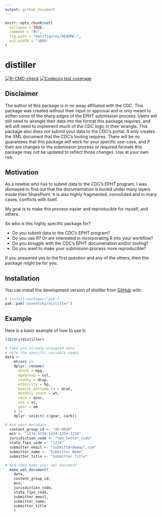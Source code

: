 ```yaml
---
output: github_document
---
```


<!-- README.md is generated from README.Rmd. Please edit that file -->

```r
knitr::opts_chunk$set(
  collapse = TRUE,
  comment = "#>",
  fig.path = "man/figures/README-",
  out.width = "100%"
)
```

# distiller

<!-- badges: start -->
[![R-CMD-check](https://github.com/asenetcky/distiller/actions/workflows/R-CMD-check.yaml/badge.svg)](https://github.com/asenetcky/distiller/actions/workflows/R-CMD-check.yaml)
[![Codecov test coverage](https://codecov.io/gh/asenetcky/distiller/graph/badge.svg)](https://app.codecov.io/gh/asenetcky/distiller)
<!-- badges: end -->

## Disclaimer
The author of this package is in no away affiliated with the CDC.
This package was created without their input or approval and is only meant
to soften some of the sharp edges of the EPHT submission process.  Users will
still need to wrangle their data into the format this package requires, and
will still need to implement much of the CDC logic in their wrangle.  This
package also does _not_ submit your data to the CDC's portal.  It _only_
creates the XML document that the CDC's tooling requires.  There will be _no_
guarantees that this package will work for your specific use-case, and if
their are changes to the submission process or required formats this package
may not be updated to reflect those changes.  Use at your own risk.


## Motivation
As a newbie who has to submit data to the CDC's EPHT program, I was
dismayed to find out that the documentation is buried under many layers 
inside their SharePoint.  It is also highly fragmented, convoluted and in many
cases, conflicts with itself.  

My goal is to make this process easier and reproducible for myself, and others.

So who is this highly specific package for?

  *  Do you submit data to the CDC's EPHT program?
  *  Do you use R? Or are interested in incorporating R into your workflow?
  *  Do you struggle with the CDC's EPHT documenation and/or tooling?
  *  Do you want to make your submission process more reproducible?
  
  If you answered yes to the first question and any of the others, 
  then this package might be for you.
  

## Installation

You can install the development version of distiller from [GitHub](https://github.com/) with:

``` r
# install.packages("pak")
pak::pak("asenetcky/distiller")
```

## Example

Here is a basic example of how to use it:

```r
library(distiller)

# Take you already-wrangled data
# note the specific variable names
data <-
    mtcars |>
    dplyr::rename(
      month = mpg,
      agegroup = cyl,
      county = disp,
      ethnicity = hp,
      health_outcome_id = drat,
      monthly_count = wt,
      race = qsec,
      sex = vs,
      year = am
    ) |>
    dplyr::select(-c(gear, carb))

# And your metadata
  content_group_id <- "AS-HOSP"
  mcn <- "1234-1234-1234-1234-1234"
  jurisdiction_code <- "two_letter_code"
  state_fips_code <- "1234"
  submitter_email <- "submitter@email.com"
  submitter_name <- "Submitter Name"
  submitter_title <- "Submitter Title"

# And then make your xml document
  make_xml_document(
    data,
    content_group_id,
    mcn,
    jurisdiction_code,
    state_fips_code,
    submitter_email,
    submitter_name,
    submitter_title
    )
```
